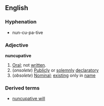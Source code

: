 ==English==
=== Hyphenation ===
*nun-cu-pa-tive
===Adjective===
'''nuncupative'''
# [[Oral]]; not [[written]].
#(''onsolete'') [[Publicly]] or [[solemnly]] [[declaratory]]
#(''obsolete'') [[Nominal]]; [[existing]] only in [[name]]
===Derived terms===
*[[nuncupative will]]
